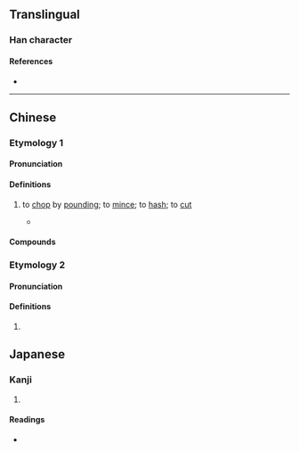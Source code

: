 {{also|刴}}
{{character info}}
==Translingual==

===Han character===
{{Han char|rn=18|rad=刀|as=06|sn=8|four=72900|canj=HDLN,XHDLN|ids=⿰朵刂}}

====References====
* {{Han ref|kx=0139.251|dj=0315.070|hdz=10338.020|uh=5241}}

----

==Chinese==
{{zh-forms|alt=刴,剢}}
===Etymology 1===
====Pronunciation====
{{zh-pron
|m=duò
|c=doek3-1,doek3,do2,do3
|h=pfs=to̍k
|md=
|mn=
|mn-t=dog4
|w=
|mc=y
|oc=y
|cat=v
}}

====Definitions====
{{zh-hanzi}}

# to [[chop]] by [[pound]]ing; to [[mince]]; to [[hash]]; to [[cut]]
#* {{RQ:zhx-teo:Fielde Dictionary|zhx-teo|{{l|zh||剁|tr=tok}}|581}}
#*: {{zh-x|伊 乞\給 眾人 剁 做 肉醬|tr=i1 keg4 zêng3 nang5 '''dog4''' zo3 nêg4 ziên3|he was '''hack'''ed into mince-meat by the populace|MN-T}}

====Compounds====
{{zh-der|剁碎|剁手|千刀萬剁|斬斬剁剁|殺剁}}

===Etymology 2===
====Pronunciation====
{{zh-pron
|mn=tok
|mn-t=dog4
|cat=v
}}

====Definitions====
{{zh-hanzi}}

# {{lb|zh|Hokkien|Teochew}} {{zh-alt-form|斫|tr=-|to chop}}

==Japanese==

===Kanji===
{{ja-kanji|grade=|rs=刀06}}

# {{rfdef|ja|sort=刀06}}

====Readings====
* {{ja-readings|on=[[た]] (ta)|kun=[[きる]] (kiru)}}